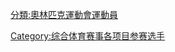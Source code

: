 {{Parent category}}

[[分類:奧林匹克運動會運動員|分類:奧林匹克運動會運動員]]
[[Category:综合体育赛事各项目参赛选手|Category:综合体育赛事各项目参赛选手]]